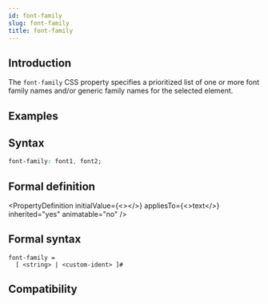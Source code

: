 ```yaml
---
id: font-family
slug: font-family
title: font-family
---
```


## Introduction

The `font-family` CSS property specifies a prioritized list of one or more font family names and/or generic family names for the selected element.

## Examples


<Go
  example="css-api"
  defaultFile="src/font-family/App.tsx"
  img="https://lf-lynx.tiktok-cdns.com/obj/lynx-artifacts-oss-sg/lynx-website/assets/doc/css/font-family.jpg"
  entry="src/font-family"
  defaultEntryFile="dist/font-family.lynx.bundle"
/>

## Syntax

```css
font-family: font1, font2;
```

## Formal definition


<PropertyDefinition
  initialValue={<></>}
  appliesTo={<>text</>}
  inherited="yes"
  animatable="no"
/>

## Formal syntax

```
font-family =
  [ <string> | <custom-ident> ]#
```

## Compatibility


<LegacyCompatTable metadata="css/properties/font-family" />
